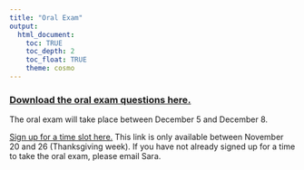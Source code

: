```yaml
---
title: "Oral Exam"
output: 
  html_document:
    toc: TRUE
    toc_depth: 2
    toc_float: TRUE
    theme: cosmo
---
```


### [**Download the oral exam questions here.**](oral exam.docx)

The oral exam will take place between December 5 and December 8.

[Sign up for a time slot here.](https://calendly.com/sara-weston/oral-exam?month=2022-12&date=2022-12-05) This link is only available between November 20 and 26 (Thanksgiving week).
If you have not already signed up for a time to take the oral exam, please email Sara.

<!-- Questions for the oral exam will be made available in late November. -->